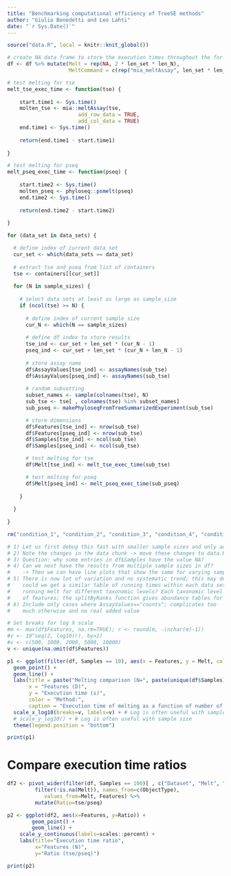 ```yaml
---
title: "Benchmarking computational efficiency of TreeSE methods"
author: "Giulio Benedetti and Leo Lahti"
date: "`r Sys.Date()`"
---
```


```r
source("data.R", local = knitr::knit_global())
```

```r
# create NA data frame to store the execution times throughout the for loop
df <- df %>% mutate(Melt = rep(NA, 2 * len_set * len_N),
                    MeltCommand = c(rep("mia_meltAssay", len_set * len_N), rep("phyloseq_psMelt", len_set * len_N)))
```

```r
# test melting for tse
melt_tse_exec_time <- function(tse) {
  
    start.time1 <- Sys.time()
    molten_tse <- mia::meltAssay(tse,
                       add_row_data = TRUE,
                       add_col_data = TRUE)
    end.time1 <- Sys.time()
    
    return(end.time1 - start.time1)
  
}

# test melting for pseq
melt_pseq_exec_time <- function(pseq) {
      
    start.time2 <- Sys.time()
    molten_pseq <- phyloseq::psmelt(pseq)
    end.time2 <- Sys.time()
    
    return(end.time2 - start.time2)
      
}
```

```r
for (data_set in data_sets) {

  # define index of current data set
  cur_set <- which(data_sets == data_set)
  
  # extract tse and pseq from list of containers
  tse <- containers[[cur_set]]
  
  for (N in sample_sizes) {
    
    # select data sets at least as large as sample_size
    if (ncol(tse) >= N) {
      
      # define index of current sample size
      cur_N <- which(N == sample_sizes)
      
      # define df index to store results
      tse_ind <- cur_set + len_set * (cur_N - 1)
      pseq_ind <- cur_set + len_set * (cur_N + len_N - 1)
      
      # store assay name
      df$AssayValues[tse_ind] <- assayNames(sub_tse)
      df$AssayValues[pseq_ind] <- assayNames(sub_tse)
  
      # random subsetting
      subset_names <- sample(colnames(tse), N)
      sub_tse <- tse[ , colnames(tse) %in% subset_names]
      sub_pseq <- makePhyloseqFromTreeSummarizedExperiment(sub_tse)

      # store dimensions
      df$Features[tse_ind] <- nrow(sub_tse)
      df$Features[pseq_ind] <- nrow(sub_tse)
      df$Samples[tse_ind] <- ncol(sub_tse)
      df$Samples[pseq_ind] <- ncol(sub_tse)

      # test melting for tse
      df$Melt[tse_ind] <- melt_tse_exec_time(sub_tse)

      # test melting for pseq
      df$Melt[pseq_ind] <- melt_pseq_exec_time(sub_pseq)
    
    }
  
  }
  
}

rm("condition_1", "condition_2", "condition_3", "condition_4", "condition_5")
```

```r
# 1) Let us first debug this fast with smaller sample sizes and only add larger data in the end when everything is clear?
# 2) Note the changes in the data chunk -> move these changes to data.R and apply everywhere
# 3) Question: why some entries in df$Samples have the value NA?
# 4) Can we next have the results from multiple sample sizes in df?
#    -> Then we can have line plots that show the same for varying sample sizes
# 5) There is now lot of variation and no systematic trend; this may depend on data specifics;
#    could we get a similar table of running times within each data set? For instance, by
#    running melt for different taxonomic levels? Each taxonomic level has a different number
#    of features; the splitByRanks function gives abundance tables for all ranks
# 6) Include only cases where AssayValues=="counts"; complicates too
#    much otherwise and no real added value

# Set breaks for log X scale
#m <- max(df$Features, na.rm=TRUE); r <- round(m, -(nchar(m)-1))
#v <- 10^seq(2, log10(r), by=1)
#v <- c(500, 1000, 2000, 5000, 10000)
v <- unique(na.omit(df$Features))

p1 <- ggplot(filter(df, Samples == 10), aes(x = Features, y = Melt, color = MeltCommand)) +
  geom_point() + 
  geom_line() +
  labs(title = paste("Melting comparison (N=", paste(unique(df$Samples), collapse=","), ")"),
       x = "Features (D)",
       y = "Execution time (s)",
       color = "Method:",
       caption = "Execution time of melting as a function of number of features") +
  scale_x_log10(breaks=v, labels=v) + # Log is often useful with sample size
  # scale_y_log10() + # Log is often useful with sample size  
  theme(legend.position = "bottom")

print(p1)
```

# Compare execution time ratios

```r
df2 <- pivot_wider(filter(df, Samples == 100)[ , c("Dataset", "Melt", "Features", "ObjectType")] %>%
         filter(!is.na(Melt)), names_from=c(ObjectType),
	        values_from=Melt, Features) %>%
         mutate(Ratio=tse/pseq)

p2 <- ggplot(df2, aes(x=Features, y=Ratio)) +
        geom_point() +
        geom_line() +	
	scale_y_continuous(labels=scales::percent) + 
	labs(title="Execution time ratio",
	     x="Features (N)",
	     y="Ratio (tse/pseq)")

print(p2)
```